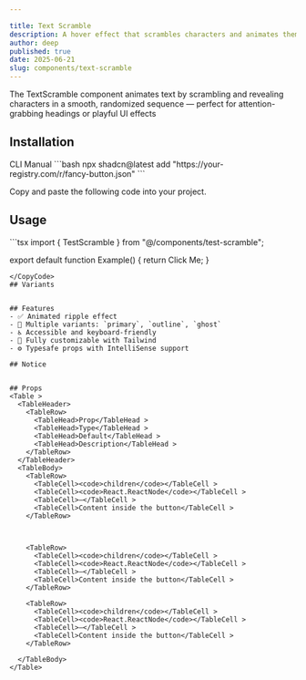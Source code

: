 ```yaml
---

title: Text Scramble
description: A hover effect that scrambles characters and animates them back to the original text.
author: deep
published: true
date: 2025-06-21
slug: components/text-scramble
---
```


<ComponentPreview name="text-scramble" />
<InfoOut> The TextScramble component animates text by scrambling and revealing characters in a smooth, randomized sequence — perfect for attention-grabbing headings or playful UI effects</InfoOut>

## Installation

<Tabs defaultValue="cli">

<TabsList>
<TabsTrigger value="cli">CLI</TabsTrigger>
  <TabsTrigger value="manual">Manual</TabsTrigger>

</TabsList>

<TabsContent value="cli">
<CopyCode>
```bash
npx shadcn@latest add "https://your-registry.com/r/fancy-button.json"
```
</CopyCode>

</TabsContent>
<TabsContent value="manual">

<Steps>

<Step>Copy and paste the following code into your project.</Step>
<ComponentSource name="text-scramble" />

</Steps>

</TabsContent>

</Tabs>





## Usage


<CopyCode>
```tsx
import { TestScramble } from "@/components/test-scramble";

export default function Example() {
  return <FancyButton>Click Me</FancyButton>;
}
```
</CopyCode>
## Variants


## Features
- ✅ Animated ripple effect  
- 🌈 Multiple variants: `primary`, `outline`, `ghost`  
- ♿ Accessible and keyboard-friendly  
- 🎨 Fully customizable with Tailwind  
- ⚙️ Typesafe props with IntelliSense support  

## Notice


## Props
<Table >
  <TableHeader>
    <TableRow>
      <TableHead>Prop</TableHead >
      <TableHead>Type</TableHead >
      <TableHead>Default</TableHead >
      <TableHead>Description</TableHead >
    </TableRow>
  </TableHeader>
  <TableBody>
    <TableRow>
      <TableCell><code>children</code></TableCell >
      <TableCell><code>React.ReactNode</code></TableCell >
      <TableCell>—</TableCell >
      <TableCell>Content inside the button</TableCell >
    </TableRow>
    

    
    <TableRow>
      <TableCell><code>children</code></TableCell >
      <TableCell><code>React.ReactNode</code></TableCell >
      <TableCell>—</TableCell >
      <TableCell>Content inside the button</TableCell >
    </TableRow>
   
    <TableRow>
      <TableCell><code>children</code></TableCell >
      <TableCell><code>React.ReactNode</code></TableCell >
      <TableCell>—</TableCell >
      <TableCell>Content inside the button</TableCell >
    </TableRow>
    
  </TableBody>
</Table>
